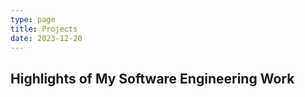 ```yaml
---
type: page
title: Projects
date: 2023-12-20
---
```


## Highlights of My Software Engineering Work 


<Project 
  title="Better Texter" 
  description="Focus on the functionality and mention the number of downloads." 
  imageUrl="/static/images/projects/project2.jpg" 
  projectUrl="https://github.com/project2"
/>
---
<Project 
  title="Workout API" 
  description="Engineered a RESTful API using the FastAPI framework with a Postgres database hosted by Supabase. The Workout API provides enpoints for  user management,
   and workout-related features like recommendations, logs, and goals.  The Workout API is backed by a Postgres database hosted by Supabase. Thorough out this project, I
   learned many lessons such as the importance of documentation, how to manage concurrent requests. The API can generate the predicted weight loss for a user based on their
   past workout logs, and uses basal metabolic rate and daily energy expenditure to determine daily caloric deficit to produce generate a custom workout plan. In working on 
   this project, I gained experience in a variety of technologies including FastAPI, Alembic, Faker, SQLAlchemy. " 
  imageUrl="/images/WorkoutAPI.png"
  projectUrl="https://github.com/project1"
/>
---
<Project 
  title="Screen Squad Movie Website" 
  description="This is the second project description." 
  imageUrl="/static/images/projects/project2.jpg" 
  projectUrl="https://github.com/project2"
/>
---
<Project 
  title="Custom Threading Library" 
  description="Be sure to mention how we manipuleated the return address stack to create threads" 
  imageUrl="/images/threading.png" 
  projectUrl="https://github.com/project2"
/>
---
<Project 
  title="Divorce Prediction Machine Learning Model" 
  description="Talk about the ML methods that I used, and the transformation with the data, also mention NumPy and Pandas" 
  imageUrl="/static/images/projects/project2.jpg" 
  projectUrl="https://github.com/project2"
/>
---
<Project 
  title="File Compression Tool" 
  description="Use of Huffman encoding to compress files, talk about data structures implemented from scratch in C." 
  imageUrl="/static/images/projects/project2.jpg" 
  projectUrl="https://github.com/project2"
/>
---
<Project 
  title="Tiny File System" 
  description="Talk about what went into file system design and the features mine supports." 
  imageUrl="/static/images/projects/project2.jpg" 
  projectUrl="https://github.com/project2"
/>
---
<Project 
  title="Memory Simulator" 
  description="Talk about implementing paging and using " 
  imageUrl="/static/images/projects/project2.jpg" 
  projectUrl="https://github.com/project2"
/>
---
<Project 
  title="TBD Java Project Using OOP & UML" 
  description="This is the second project description." 
  imageUrl="/static/images/projects/project2.jpg" 
  projectUrl="https://github.com/project2"
/>
---